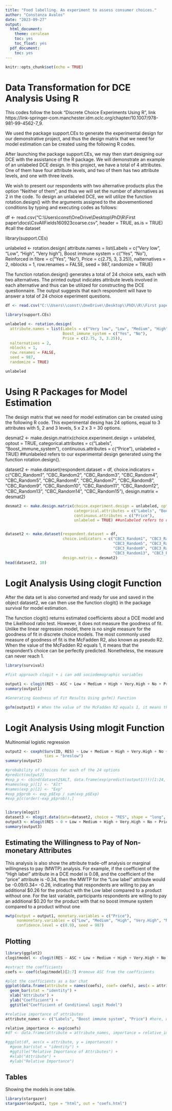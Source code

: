 ---
title: "Food labelling. An experiment to assess consumer choices."
author: "Constanza Avalos"
date: "2023-09-27"
output: 
  html_document:
    theme: cerulean
    toc: yes
    toc_float: yes
  pdf_document:
    toc: yes
---

```{r setup, include=FALSE}
knitr::opts_chunk$set(echo = TRUE)
```

# Data Transformation for DCE Analysis Using R

This codes follow the book "Discrete Choice Experiments Using R", link https://link-springer-com.manchester.idm.oclc.org/chapter/10.1007/978-981-99-4562-7_9. 

We used the package support.CEs to generate the experimental design for our demonstrative project, and thus the design matrix that we need for model estimation can be created using the following R codes. 

After launching the package support.CEs, we may then start designing our DCE with the assistance of the R package. We will demonstrate an example of an unlabeled DCE design. In this project, we have a total of 4 attributes. One of them have four attribute levels, and two of them has two attribute levels, and one with three levels.

We wish to present our respondents with two alternative products plus the option “Neither of them”, and thus we will set the number of alternatives as 2 in the code. To design an unlabeled DCE, we will utilize the function rotation.design() with the arguments assigned to the abovementioned conditions by typing and executing codes as follows:

df <- read.csv("C:\\Users\\const\\OneDrive\\Desktop\\PhD\\R\\First paper\\docs\\CsvAllFields160923coarse.csv", header = TRUE, as.is = TRUE) #call the dataset

library(support.CEs)

unlabeled <- rotation.design(
  attribute.names = list(Labels = c("Very low", "Low", "High", "Very high"),
                         Boost immune system = c("Yes", "No"),
                         Reinforced in fibre = c("Yes", "No"),
                         Price = c(2.75, 3, 3.25)), 
  nalternatives = 2,
  nblocks = 1,
  row.renames = FALSE, 
  seed = 987, 
  randomize = TRUE)

The function rotation.design() generates a total of 24 choice sets, each with two alternatives. The printed output indicates attribute levels involved in each alternative and thus can be utilized for constructing the DCE questionnaire. The output suggests that each respondent will have to answer a total of 24 choice experiment questions.


```{r data, echo=FALSE}

df <- read.csv("C:\\Users\\const\\OneDrive\\Desktop\\PhD\\R\\First paper\\docs\\CsvAllFields160923detailed.csv", header = TRUE, as.is = TRUE) #call the dataset

library(support.CEs)

unlabeled <- rotation.design(
  attribute.names = list(Labels = c("Very low", "Low", "Medium", "High", "Very High"),
                         Boost_immune_system = c("Yes", "No"),
                         Price = c(2.75, 3, 3.25)), 
  nalternatives = 2,
  nblocks = 1,
  row.renames = FALSE, 
  seed = 987, 
  randomize = TRUE)

unlabeled

```
# Using R Packages for Model Estimation

The design matrix that we need for model estimation can be created using the following R code. This experimental desing has 24 options, equal to 3 attributes with 5, 2 and 3 levels, 5 x 2 x 3 = 30 options. 

desmat2 <- make.design.matrix(choice.experiment.design = unlabeled, optout = TRUE, 
                              categorical.attributes = c("Labels", "Boost_immune_system"), 
                              continuous.attributes = c("Price"), 
                              unlabeled = TRUE) ##unlabeled refers to our experimental design generated using the function rotation.design().

dataset2 <- make.dataset(respondent.dataset = df, 
                         choice.indicators = c("CBC_Random1", "CBC_Random2", "CBC_Random3", "CBC_Random4", 
                                               "CBC_Random5", "CBC_Random6", "CBC_Random7", "CBC_Random8", 
                                               "CBC_Random9", "CBC_Random10", "CBC_Random11", "CBC_Random12", 
                                               "CBC_Random13", "CBC_Random14", "CBC_Random15"), 
                         design.matrix = desmat2)

```{r model, echo=FALSE}

desmat2 <- make.design.matrix(choice.experiment.design = unlabeled, optout = TRUE, 
                              categorical.attributes = c("Labels", "Boost_immune_system"), 
                              continuous.attributes = c("Price"), 
                              unlabeled = TRUE) ##unlabeled refers to our experimental design generated using the function rotation.design().


dataset2 <- make.dataset(respondent.dataset = df, 
                         choice.indicators = c("CBC3_Random1", "CBC3_Random2", "CBC3_Random3", "CBC3_Random4", 
                                               "CBC3_Random5", "CBC3_Random6", "CBC3_Random7", "CBC3_Random8", 
                                               "CBC3_Random9", "CBC3_Random10", "CBC3_Random11", "CBC3_Random12", 
                                               "CBC3_Random13", "CBC3_Random14", "CBC3_Random15"), 
                         design.matrix = desmat2)
head(dataset2, 10)

```

# Logit Analysis Using clogit Function

After the data set is also converted and ready for use and saved in the object dataset2, we can then use the function clogit() in the package survival for model estimation. 

The function clogit() returns estimated coefficients about a DCE model and the Likelihood ratio test. However, it does not measure the goodness of fit. Unlike the linear regression model, there is no single measure for the goodness of fit in discrete choice models. The most commonly used measure of goodness of fit is the McFadden R2, also known as pseudo R2. When the value of the McFadden R2 equals 1, it means that the respondent’s choice can be perfectly predicted. Nonetheless, the measure can never reach 1.

```{r clogit, echo=FALSE}

library(survival)

#fist approach clogit + i can add sociodemographic variables

output1 <- clogit(RES ~ ASC + Low + Medium + High + Very.High + No + Price + strata(STR), data = dataset2)
summary(output1)

#Generating Goodness of Fit Results Using gofm() Function

gofm(output1) # When the value of the McFadden R2 equals 1, it means that the respondent’s choice can be perfectly predicted

```
# Logit Analysis Using mlogit Function

Multinomial logistic regression

```{r mlogit, echo=FALSE}

output2 <- coxph(Surv(ID, RES) ~ Low + Medium + High + Very.High + No + Price, data = dataset2,
                 ties = "breslow")
summary(output2)

#probability of choices for each of the 24 options
#predict(output2)
#exp_p <- cbind(dataset2$ALT, data.frame(exp(predict(output1))))[1:24, ]
#names(exp_p)[1] <- "Alt"
#names(exp_p)[2] <- "Exp"
#exp_p$prob <- exp_p$Exp / sum(exp_p$Exp)
#exp_p[c(order(-exp_p$prob)),]


library(mlogit)
dataset3 <- mlogit.data(data=dataset2, choice = "RES", shape = "long", alt.var = "ALT", id.var = "ID")
output3 <- mlogit(RES ~ 0 + Low + Medium + High + Very.High + No + Price, data = dataset3)
summary(output3)


```
## Estimating the Willingness to Pay of Non-monetary Attributes

This analysis is also show the attribute trade-off analysis or marginal willingness to pay (MWTP) analysis. For example, if the coefficient of the “High label” attribute in a DCE model is 0.08, and the coefficient of the “price” attribute is -0.34, then the MWTP for the “Low label” attribute would be -0.09/0.34= -0.26, indicating that respondents are willing to pay an additional \$0.26 for the product with the Low label compared to a product without one. For the last variable, participants respondents are willing to pay an additional \$0.20 for the product with that no boost immune system compared to a product without one

```{r willigness, echo=FALSE}

mwtp(output = output1, monetary.variables = c("Price"), 
     nonmonetary.variables = c("Low", "Medium", "High", "Very.High", "No"),
     confidence.level = c(0.9), seed = 987) 

```

## Plotting

```{r plot, echo=FALSE}

library(ggplot2)
clogitmodel <- clogit(RES ~ ASC + Low + Medium + High + Very.High + No + Price + strata(STR), data = dataset2)

#extract the coefficients
coefs <- coef(clogitmodel)[2:7] #remove ASC from the coefficients

#plot the coefficients as a bar chat
ggplot(data.frame(attribute = names(coefs), coef= coefs), aes(x = attribute, y = coef)) +
  geom_bar(stat = "identity") +
  xlab("Attribute") +
  ylab("Coefficient") +
  ggtitle("Coefficient of Conditional Logit Model")

#relative importance of attributes
attribute_names <- c("Labels", "Boost immune system", "Price") #here, we replaced the attribute level names with actual attribute names for easier understanding

relative_importance <- exp(coefs)
#df <- data.frame(attribute = attribute_names, importance = relative_importance)

#ggplot(df, aes(x = attribute, y = importance)) +
  #geom_bar(stat = "identity") +
  #ggtitle("Relative Importance of Attributes") +
  #xlab("Attribute") +
  #ylab("Relative Importance")

```
## Tables

Showing the models in one table.

```{r results='asis'}

library(stargazer)
stargazer(output1, type = "html", out = "coefs.html")

```